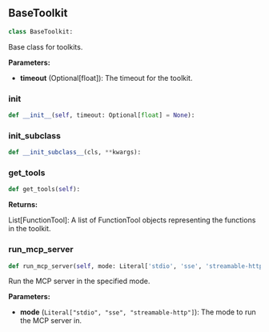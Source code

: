 <a id="camel.toolkits.base"></a>

<a id="camel.toolkits.base.BaseToolkit"></a>

## BaseToolkit

```python
class BaseToolkit:
```

Base class for toolkits.

**Parameters:**

- **timeout** (Optional[float]): The timeout for the toolkit.

<a id="camel.toolkits.base.BaseToolkit.__init__"></a>

### __init__

```python
def __init__(self, timeout: Optional[float] = None):
```

<a id="camel.toolkits.base.BaseToolkit.__init_subclass__"></a>

### __init_subclass__

```python
def __init_subclass__(cls, **kwargs):
```

<a id="camel.toolkits.base.BaseToolkit.get_tools"></a>

### get_tools

```python
def get_tools(self):
```

**Returns:**

  List[FunctionTool]: A list of FunctionTool objects
representing the functions in the toolkit.

<a id="camel.toolkits.base.BaseToolkit.run_mcp_server"></a>

### run_mcp_server

```python
def run_mcp_server(self, mode: Literal['stdio', 'sse', 'streamable-http']):
```

Run the MCP server in the specified mode.

**Parameters:**

- **mode** (`Literal["stdio", "sse", "streamable-http"]`): The mode to run the MCP server in.
